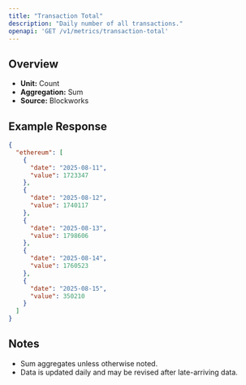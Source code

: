```yaml
---
title: "Transaction Total"
description: "Daily number of all transactions."
openapi: 'GET /v1/metrics/transaction-total'
---
```


## Overview

- **Unit:** Count
- **Aggregation:** Sum
- **Source:** Blockworks

## Example Response

```json
{
  "ethereum": [
    {
      "date": "2025-08-11",
      "value": 1723347
    },
    {
      "date": "2025-08-12",
      "value": 1740117
    },
    {
      "date": "2025-08-13",
      "value": 1798606
    },
    {
      "date": "2025-08-14",
      "value": 1760523
    },
    {
      "date": "2025-08-15",
      "value": 350210
    }
  ]
}
```

## Notes
- Sum aggregates unless otherwise noted.
- Data is updated daily and may be revised after late-arriving data.
